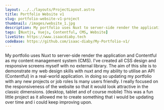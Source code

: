 ```yaml
---
layout: ../../layouts/ProjectLayout.astro
title: Portfolio Website v1
slug: portfolio-website-v1-project
thumbnail: /images/website_1.jpg
description: My portfolio uses Nuxt to server-side render the application and Contentful as my content management system (CMS). I've created all CSS design and responsive screens myself with no external library. 
tags: [Nuxtjs, Vuejs, Contentful, CMS, Website]
liveSite: https://www.isaacdiaby.tech
codeBase: https://github.com/isaac-diaby/My-Portfolio-v1/
---
```

My portfolio uses Nuxt to server-side render the application and Contentful as my content management system (CMS). I've created all CSS design and responsive screens myself with no external library. 
The aim of this site is to demonstrate my web design skills with nuxt and my ability to utilise an API (Contentful) in a real-world application.  in doing so updating my portfolio with any new projects or job roles  Is many users friendly.
I really focused on the responsiveness of the website so that it would look attractive in the classic dimensions. (desktop, tablet and of course mobile)
This was a fun little project as it allowed me to create something that i would be updating over time and i could keep improving upon. 
